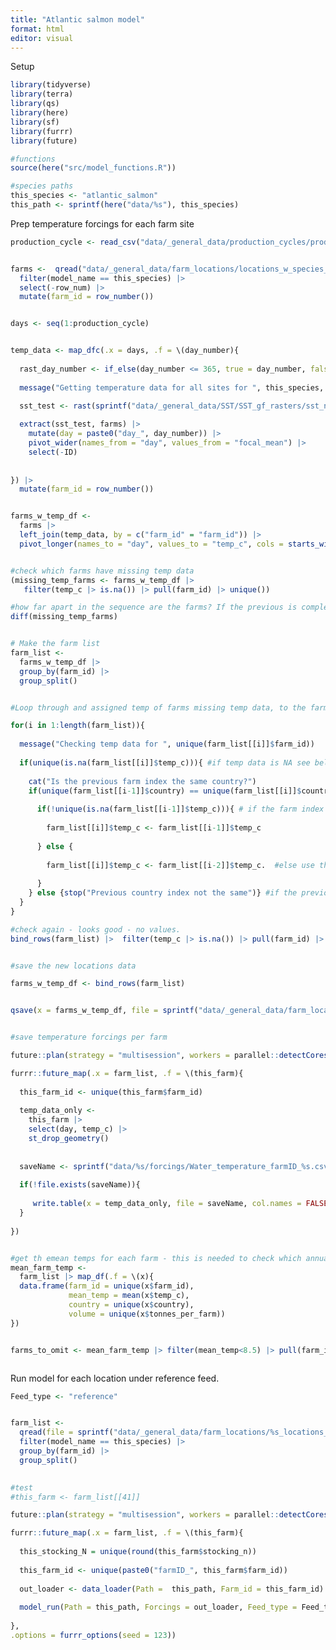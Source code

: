 ```yaml
---
title: "Atlantic salmon model"
format: html
editor: visual
---
```


Setup

```r
library(tidyverse)
library(terra)
library(qs)
library(here)
library(sf)
library(furrr)
library(future)

#functions
source(here("src/model_functions.R"))

#species paths
this_species <- "atlantic_salmon"
this_path <- sprintf(here("data/%s"), this_species)


```

Prep temperature forcings for each farm site

```r

production_cycle <- read_csv("data/_general_data/production_cycles/production_cycle.csv") |> filter(species == this_species) |> rename(production_cycle_length = days)|> pull(production_cycle_length)


farms <-  qread("data/_general_data/farm_locations/locations_w_species_fao_area_stocking.qs") |> 
  filter(model_name == this_species) |> 
  select(-row_num) |> 
  mutate(farm_id = row_number())


days <- seq(1:production_cycle)


temp_data <- map_dfc(.x = days, .f = \(day_number){
  
  rast_day_number <- if_else(day_number <= 365, true = day_number, false = day_number-365)
  
  message("Getting temperature data for all sites for ", this_species,  " - day ", day_number)
  
  sst_test <- rast(sprintf("data/_general_data/SST/SST_gf_rasters/sst_nasa_mur_L4_0.25_mean2010-2019_day_%s.tif", rast_day_number))

  extract(sst_test, farms) |> 
    mutate(day = paste0("day_", day_number)) |> 
    pivot_wider(names_from = "day", values_from = "focal_mean") |> 
    select(-ID)
  
  
}) |> 
  mutate(farm_id = row_number())


farms_w_temp_df <- 
  farms |> 
  left_join(temp_data, by = c("farm_id" = "farm_id")) |> 
  pivot_longer(names_to = "day", values_to = "temp_c", cols = starts_with("day_"))


#check which farms have missing temp data
(missing_temp_farms <- farms_w_temp_df |> 
   filter(temp_c |> is.na()) |> pull(farm_id) |> unique())

#how far apart in the sequence are the farms? If the previous is complete we should be able to use the one before in the same country
diff(missing_temp_farms)


# Make the farm list
farm_list <- 
  farms_w_temp_df |>
  group_by(farm_id) |> 
  group_split()


#Loop through and assigned temp of farms missing temp data, to the farm adjacent (the nearest complete index before)

for(i in 1:length(farm_list)){
  
  message("Checking temp data for ", unique(farm_list[[i]]$farm_id)) 
  
  if(unique(is.na(farm_list[[i]]$temp_c))){ #if temp data is NA see below
    
    cat("Is the previous farm index the same country?")
    if(unique(farm_list[[i-1]]$country) == unique(farm_list[[i]]$country)){
      
      if(!unique(is.na(farm_list[[i-1]]$temp_c))){ # if the farm index before is NOT NA, use that.
        
        farm_list[[i]]$temp_c <- farm_list[[i-1]]$temp_c
        
      } else {
        
        farm_list[[i]]$temp_c <- farm_list[[i-2]]$temp_c.  #else use the farm index 2 before (the missing_farm_
        
      }
    } else {stop("Previous country index not the same")} #if the previous country is not the same country stop the looop
  }
}

#check again - looks good - no values.
bind_rows(farm_list) |>  filter(temp_c |> is.na()) |> pull(farm_id) |> unique()


#save the new locations data 

farms_w_temp_df <- bind_rows(farm_list)


qsave(x = farms_w_temp_df, file = sprintf("data/_general_data/farm_locations/%s_locations_w_temps.qs", this_species))


#save temperature forcings per farm

future::plan(strategy = "multisession", workers = parallel::detectCores()-2) #select multiple cores

furrr::future_map(.x = farm_list, .f = \(this_farm){
  
  this_farm_id <- unique(this_farm$farm_id)
  
  temp_data_only <- 
    this_farm |> 
    select(day, temp_c) |> 
    st_drop_geometry()
  
  
  saveName <- sprintf("data/%s/forcings/Water_temperature_farmID_%s.csv", this_species, this_farm_id)
  
  if(!file.exists(saveName)){
    
     write.table(x = temp_data_only, file = saveName, col.names = FALSE, row.names = FALSE, sep = ",")
  }
    
})


#get th emean temps for each farm - this is needed to check which annual temps the fish can deal with
mean_farm_temp <- 
  farm_list |> map_df(.f = \(x){
  data.frame(farm_id = unique(x$farm_id), 
             mean_temp = mean(x$temp_c),
             country = unique(x$country),
             volume = unique(x$tonnes_per_farm))
})


farms_to_omit <- mean_farm_temp |> filter(mean_temp<8.5) |> pull(farm_id)



```

Run model for each location under reference feed.

```r

Feed_type <- "reference"


farm_list <- 
  qread(file = sprintf("data/_general_data/farm_locations/%s_locations_w_temps.qs", this_species)) |> 
  filter(model_name == this_species) |> 
  group_by(farm_id) |> 
  group_split()
    

#test 
#this_farm <- farm_list[[41]]

future::plan(strategy = "multisession", workers = parallel::detectCores()-2) #select core cluster

furrr::future_map(.x = farm_list, .f = \(this_farm){
  
  this_stocking_N = unique(round(this_farm$stocking_n))
  
  this_farm_id <- unique(paste0("farmID_", this_farm$farm_id))
  
  out_loader <- data_loader(Path =  this_path, Farm_id = this_farm_id)
  
  model_run(Path = this_path, Forcings = out_loader, Feed_type = Feed_type, Stocking = this_stocking_N, Farm_id = this_farm_id)
  
},
.options = furrr_options(seed = 123))



```




